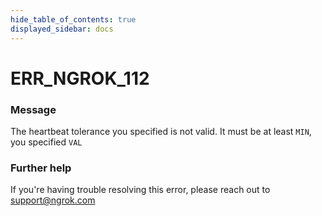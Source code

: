 ```yaml
---
hide_table_of_contents: true
displayed_sidebar: docs
---
```



# ERR_NGROK_112

### Message

The heartbeat tolerance you specified is not valid.
It must be at least `MIN`, you specified `VAL`

### Further help

If you're having trouble resolving this error, please reach out to [support@ngrok.com](mailto:support@ngrok.com?subject=Help%20with%20ERR_NGROK_112)

<ErrorDetails error="err_ngrok_112" />
